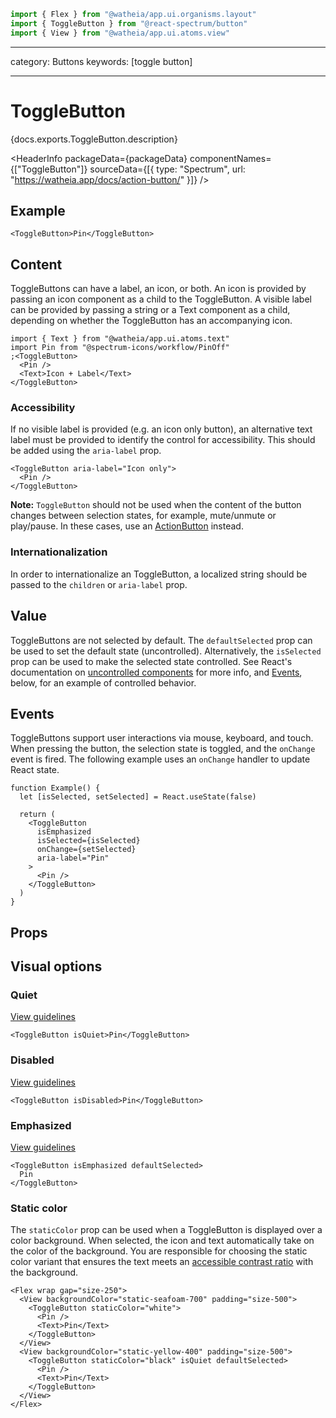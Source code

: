 <!-- Copyright 2020 Adobe. All rights reserved.
This file is licensed to you under the Apache License, Version 2.0 (the "License");
you may not use this file except in compliance with the License. You may obtain a copy
of the License at http://www.apache.org/licenses/LICENSE-2.0
Unless required by applicable law or agreed to in writing, software distributed under
the License is distributed on an "AS IS" BASIS, WITHOUT WARRANTIES OR REPRESENTATIONS
OF ANY KIND, either express or implied. See the License for the specific language
governing permissions and limitations under the License. -->



```jsx import
import { Flex } from "@watheia/app.ui.organisms.layout"
import { ToggleButton } from "@react-spectrum/button"
import { View } from "@watheia/app.ui.atoms.view"
```

---

category: Buttons
keywords: [toggle button]

---

# ToggleButton

<p>{docs.exports.ToggleButton.description}</p>

<HeaderInfo
  packageData={packageData}
  componentNames={["ToggleButton"]}
  sourceData={[{ type: "Spectrum", url: "https://watheia.app/docs/action-button/" }]}
/>

## Example

```tsx example
<ToggleButton>Pin</ToggleButton>
```

## Content

ToggleButtons can have a label, an icon, or both. An icon is provided by passing an icon component as a child to the ToggleButton.
A visible label can be provided by passing a string or a Text component as a child, depending on whether the ToggleButton has an accompanying icon.

```tsx example
import { Text } from "@watheia/app.ui.atoms.text"
import Pin from "@spectrum-icons/workflow/PinOff"
;<ToggleButton>
  <Pin />
  <Text>Icon + Label</Text>
</ToggleButton>
```

### Accessibility

If no visible label is provided (e.g. an icon only button),
an alternative text label must be provided to identify the control for accessibility. This should be added using
the `aria-label` prop.

```tsx example
<ToggleButton aria-label="Icon only">
  <Pin />
</ToggleButton>
```

**Note:** `ToggleButton` should not be used when the content of the button changes between selection states, for example,
mute/unmute or play/pause. In these cases, use an [ActionButton](ActionButton.html) instead.

### Internationalization

In order to internationalize an ToggleButton, a localized string should be passed to the `children` or `aria-label` prop.

## Value

ToggleButtons are not selected by default. The `defaultSelected` prop can be used to set the default state (uncontrolled).
Alternatively, the `isSelected` prop can be used to make the selected state controlled. See React's documentation on
[uncontrolled components](https://reactjs.org/docs/uncontrolled-components.html) for more info, and [Events](#Events), below,
for an example of controlled behavior.

## Events

ToggleButtons support user interactions via mouse, keyboard, and touch. When pressing the button, the selection
state is toggled, and the `onChange` event is fired. The following example uses an `onChange` handler to update React state.

```tsx example
function Example() {
  let [isSelected, setSelected] = React.useState(false)

  return (
    <ToggleButton
      isEmphasized
      isSelected={isSelected}
      onChange={setSelected}
      aria-label="Pin"
    >
      <Pin />
    </ToggleButton>
  )
}
```

## Props

<PropTable component={docs.exports.ToggleButton} links={docs.links} />

## Visual options

### Quiet

[View guidelines](https://watheia.app/docs/action-button/#Quiet)

```tsx example
<ToggleButton isQuiet>Pin</ToggleButton>
```

### Disabled

[View guidelines](https://watheia.app/docs/action-button/#Disabled)

```tsx example
<ToggleButton isDisabled>Pin</ToggleButton>
```

### Emphasized

[View guidelines](https://watheia.app/docs/action-button/#Emphasis)

```tsx example
<ToggleButton isEmphasized defaultSelected>
  Pin
</ToggleButton>
```

### Static color

The `staticColor` prop can be used when a ToggleButton is displayed over a color background. When selected, the icon and text
automatically take on the color of the background. You are responsible for choosing the static color variant that ensures the
text meets an [accessible contrast ratio](https://developer.mozilla.org/en-US/docs/Web/Accessibility/Understanding_WCAG/Perceivable/Color_contrast)
with the background.

```tsx example
<Flex wrap gap="size-250">
  <View backgroundColor="static-seafoam-700" padding="size-500">
    <ToggleButton staticColor="white">
      <Pin />
      <Text>Pin</Text>
    </ToggleButton>
  </View>
  <View backgroundColor="static-yellow-400" padding="size-500">
    <ToggleButton staticColor="black" isQuiet defaultSelected>
      <Pin />
      <Text>Pin</Text>
    </ToggleButton>
  </View>
</Flex>
```
